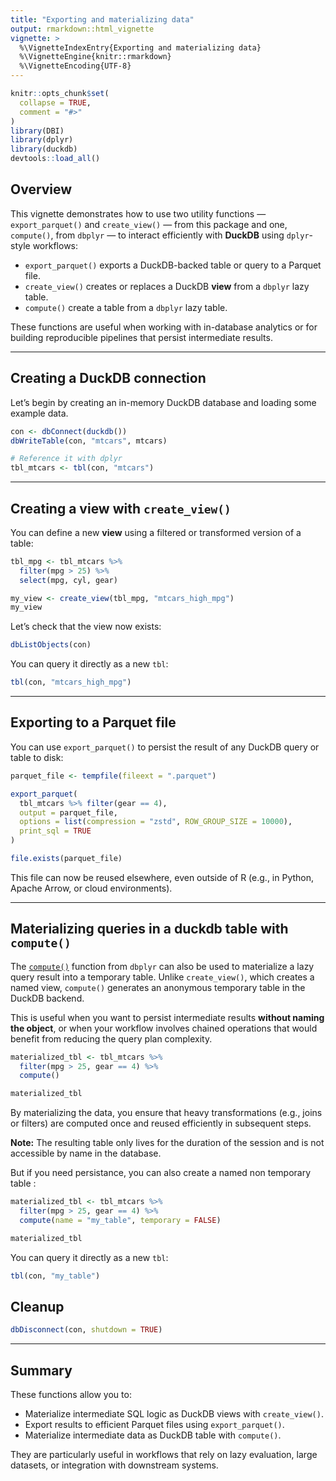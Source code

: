 ```yaml
---
title: "Exporting and materializing data"
output: rmarkdown::html_vignette
vignette: >
  %\VignetteIndexEntry{Exporting and materializing data}
  %\VignetteEngine{knitr::rmarkdown}
  %\VignetteEncoding{UTF-8}
---
```


```r
knitr::opts_chunk$set(
  collapse = TRUE,
  comment = "#>"
)
library(DBI)
library(dplyr)
library(duckdb)
devtools::load_all()
```

## Overview

This vignette demonstrates how to use two utility functions — `export_parquet()` and `create_view()` — from this package and one, `compute()`, from `dbplyr` — to interact efficiently with **DuckDB** using `dplyr`-style workflows:

- `export_parquet()` exports a DuckDB-backed table or query to a Parquet file.
- `create_view()` creates or replaces a DuckDB **view** from a `dbplyr` lazy table.
- `compute()` create a table from a `dbplyr` lazy table.

These functions are useful when working with in-database analytics or for building reproducible pipelines that persist intermediate results.

---

## Creating a DuckDB connection

Let’s begin by creating an in-memory DuckDB database and loading some example data.

```r
con <- dbConnect(duckdb())
dbWriteTable(con, "mtcars", mtcars)

# Reference it with dplyr
tbl_mtcars <- tbl(con, "mtcars")
```

---

## Creating a view with `create_view()`

You can define a new **view** using a filtered or transformed version of a table:

```r
tbl_mpg <- tbl_mtcars %>%
  filter(mpg > 25) %>%
  select(mpg, cyl, gear)

my_view <- create_view(tbl_mpg, "mtcars_high_mpg")
my_view
```

Let’s check that the view now exists:

```r
dbListObjects(con)
```

You can query it directly as a new `tbl`:

```r
tbl(con, "mtcars_high_mpg")
```



---

## Exporting to a Parquet file

You can use `export_parquet()` to persist the result of any DuckDB query or table to disk:

```r
parquet_file <- tempfile(fileext = ".parquet")

export_parquet(
  tbl_mtcars %>% filter(gear == 4),
  output = parquet_file,
  options = list(compression = "zstd", ROW_GROUP_SIZE = 10000),
  print_sql = TRUE
)

file.exists(parquet_file)
```

This file can now be reused elsewhere, even outside of R (e.g., in Python, Apache Arrow, or cloud environments).

---

## Materializing queries in a duckdb table with `compute()`

The [`compute()`](https://dbplyr.tidyverse.org/reference/collapse.tbl_sql.html) function from `dbplyr`  can also be used to materialize a lazy query result into a temporary table. Unlike `create_view()`, which creates a named view, `compute()` generates an anonymous temporary table in the DuckDB backend.

This is useful when you want to persist intermediate results **without naming the object**, or when your workflow involves chained operations that would benefit from reducing the query plan complexity.

```r
materialized_tbl <- tbl_mtcars %>%
  filter(mpg > 25, gear == 4) %>%
  compute()

materialized_tbl
```

By materializing the data, you ensure that heavy transformations (e.g., joins or filters) are computed once and reused efficiently in subsequent steps.

**Note:** The resulting table only lives for the duration of the session and is not accessible by name in the database.

But if you need persistance, you can also create a named non temporary table : 

```r
materialized_tbl <- tbl_mtcars %>%
  filter(mpg > 25, gear == 4) %>%
  compute(name = "my_table", temporary = FALSE)

materialized_tbl
```

You can query it directly as a new `tbl`:

```r
tbl(con, "my_table")
```

## Cleanup

```r
dbDisconnect(con, shutdown = TRUE)
```

---

## Summary

These functions allow you to:

- Materialize intermediate SQL logic as DuckDB views with `create_view()`.
- Export results to efficient Parquet files using `export_parquet()`.
- Materialize intermediate data as DuckDB table with `compute()`.

They are particularly useful in workflows that rely on lazy evaluation, large datasets, or integration with downstream systems.

